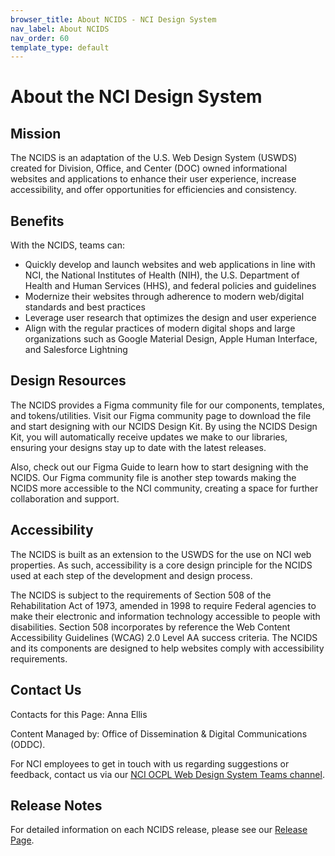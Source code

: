 ```yaml
---
browser_title: About NCIDS - NCI Design System
nav_label: About NCIDS
nav_order: 60
template_type: default
---
```


# About the NCI Design System

## Mission

The NCIDS is an adaptation of the U.S. Web Design System (USWDS) created for Division, Office, and Center (DOC) owned informational websites and applications to enhance their user experience, increase accessibility, and offer opportunities for efficiencies and consistency.

## Benefits

With the NCIDS, teams can:

- Quickly develop and launch websites and web applications in line with NCI, the National Institutes of Health (NIH), the U.S. Department of Health and Human Services (HHS), and federal policies and guidelines
- Modernize their websites through adherence to modern web/digital standards and best practices
- Leverage user research that optimizes the design and user experience
- Align with the regular practices of modern digital shops and large organizations such as Google Material Design, Apple Human Interface, and Salesforce Lightning

## Design Resources

The NCIDS provides a Figma community file for our components, templates, and tokens/utilities. Visit our Figma community page to download the file and start designing with our NCIDS Design Kit. By using the NCIDS Design Kit, you will automatically receive updates we make to our libraries, ensuring your designs stay up to date with the latest releases.

Also, check out our Figma Guide to learn how to start designing with the NCIDS. Our Figma community file is another step towards making the NCIDS more accessible to the NCI community, creating a space for further collaboration and support.

## Accessibility

The NCIDS is built as an extension to the USWDS for the use on NCI web properties. As such, accessibility is a core design principle for the NCIDS used at each step of the development and design process.

The NCIDS is subject to the requirements of Section 508 of the Rehabilitation Act of 1973, amended in 1998 to require Federal agencies to make their electronic and information technology accessible to people with disabilities. Section 508 incorporates by reference the Web Content Accessibility Guidelines (WCAG) 2.0 Level AA success criteria. The NCIDS and its components are designed to help websites comply with accessibility requirements.

## Contact Us

Contacts for this Page: Anna Ellis

Content Managed by: Office of Dissemination & Digital Communications (ODDC).

For NCI employees to get in touch with us regarding suggestions or feedback, contact us via our [NCI OCPL Web Design System Teams channel](https://teams.microsoft.com/dl/launcher/launcher.html?url=%2F_%23%2Fl%2Fteam%2F19%3AczPgjMLyJafICTCGz-n-NxlkmNF1tP1Ya6Eu2sZ1FTI1%40thread.tacv2%2Fconversations%3FgroupId%3De3158cae-7c76-436f-ba14-4a879d7695c5%26tenantId%3D14b77578-9773-42d5-8507-251ca2dc2b06&type=team&deeplinkId=557e274b-2436-4674-9bcc-1fecad79a457&directDl=true&msLaunch=true&enableMobilePage=true&suppressPrompt=true).

## Release Notes

For detailed information on each NCIDS release, please see our [Release Page](https://github.com/NCIOCPL/ncids/releases).
